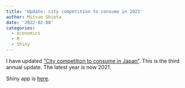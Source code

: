 ```yaml
---
title: 'Update: city competition to consume in 2021'
author: Mitsuo Shiota
date: '2022-02-08'
categories:
  - economics
  - R
  - Shiny
---
```


I have updated ["City competition to consume in Japan"](https://github.com/mitsuoxv/jp-household/blob/master/README.md). This is the third annual update. The latest year is now 2021.

Shiny app is [here](https://mitsuoxv.shinyapps.io/jp-household/).
